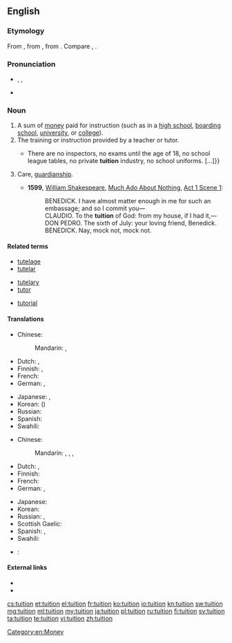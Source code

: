 ==English==
{{wikipedia}}

===Etymology===
From {{etyl|fro|en}}, from {{etyl|la|en}} {{term|tuitiō||guard, protection, defense|lang=la}}, from {{term|tueri|tuēri|to watch, guard, see, observe}}. Compare {{term|intuition}}, {{term|tutor}}.

===Pronunciation===
* {{enPR|to͞oĭ'shən}}, {{IPA|/tuˈɪʃən/}}, {{X-SAMPA|/tu"IS@n/}}
* {{rhymes|ɪʃən}}

===Noun===
{{en-noun}}

# A sum of [[money]] paid for instruction (such as in a [[high school]], [[boarding school]], [[university]], or [[college]]).
# The training or instruction provided by a teacher or tutor.
#*{{quote-magazine|date=2013-07-19|author={{w|Peter Wilby}}
|volume=189|issue=6|page=30|magazine={{w|The Guardian Weekly}}
|title=[http://www.theguardian.com/education/2013/jul/01/education-michael-gove-finland-gcse Finland spreads word on schools]
|passage=Imagine a country where children do nothing but play until they start compulsory schooling at age seven. Then, without exception, they attend comprehensives until the age of 16.{{...}}There are no inspectors, no exams until the age of 18, no school league tables, no private '''tuition''' industry, no school uniforms.&nbsp;[&hellip;]}}
# {{context|archaic|lang=en}} Care, [[guardianship]].
#* '''1599''', [[w:William Shakespeare|William Shakespeare]], [[w:Much Ado About Nothing|Much Ado About Nothing]], [[s:Much Ado About Nothing (Shakespeare)|Act 1 Scene 1]]:
#*: BENEDICK. I have almost matter enough in me for such an embassage; and so I commit you—
#*: CLAUDIO. To the '''tuition''' of God: from my house, if I had it,—
#*: DON PEDRO. The sixth of July: your loving friend, Benedick.
#*: BENEDICK. Nay, mock not, mock not. 

====Related terms====
{{rel-top3|Terms etymologically related to ''tuition''}}
* [[tutelage]]
* [[tutelar]]
{{rel-mid3}}
* [[tutelary]]
* [[tutor]]
{{rel-mid3}}
* [[tutorial]]
{{rel-bottom}}

====Translations====
{{trans-top|sum of money paid for instruction}}
* Chinese:
*: Mandarin: {{t-|cmn|學費|sc=Hani}}, {{t-|cmn|学费|tr=xuéfèi|sc=Hani}}
* Dutch: {{t+|nl|toelage|f}}, {{t-|nl|studietoelage|f}}
* Finnish: {{t+|fi|lukukausimaksu}}, {{t-|fi|koulumaksu}}
* French: {{t-|fr|frais de scolarité|m-p}}
* German: {{t-|de|Studiengebühr|f}}, {{t-|de|Unterrichtsgebühr|f}}
{{trans-mid}}
* Japanese: {{t+|ja|学費|tr=がくひ, gakuhi|sc=Jpan}}, {{t-|ja|授業料|tr=じゅぎょうりょう, jugyōryō|sc=Jpan}}
* Korean: {{t+|ko|학비|tr=hakbi|sc=Kore}} ({{t+|ko|學費|sc=Kore}})
* Russian: {{t-|ru|плата за обучение|f|tr=pláta za obučénije|sc=Cyrl}}
* Spanish: {{t+|es|colegiatura|f}}
* Swahili: {{t+|sw|masomo ya ziada}}
{{trans-bottom}}

{{trans-top|training or instruction provided by a teacher or tutor}}
* Chinese:
*: Mandarin: {{t-|cmn|講課|sc=Hani}}, {{t-|cmn|讲课|tr=jiǎngkè|sc=Hani}}, {{qualifier|especially after school/work}} {{t-|cmn|補習|sc=Hani}}, {{t-|cmn|补习|tr=bǔxí|sc=Hani}}
* Dutch: {{t+|nl|bijscholing|f}}, {{t-|nl|bijles|f}}
* Finnish: {{t+|fi|opetus}}
* French: {{t+|fr|cours|m-p}}
* German: {{t-|de|Tutorium|n}}, {{t+|de|Unterricht|m}}
{{trans-mid}}
* Japanese: {{t+|ja|教育|tr=きょういく, kyōiku|sc=Jpan}}
* Korean: {{t+|ko|교육|sc=Kore}}
* Russian: {{t+|ru|обучение|n|tr=obučénije}}, {{t+|ru|занятия|p|tr=zanjátija}}
* Scottish Gaelic: {{t-|gd|teagasg|m}}
* Spanish: {{t+|es|enseñanza|f}}, {{t+|es|clases|f-p}}
* Swahili: {{t+|sw|masomo ya ziada}}
{{trans-bottom}}

{{checktrans-top}}
* {{ttbc|ar}}: {{t-|ar|اجور الدراسة|sc=Arab}}
{{trans-mid}}
{{trans-bottom}}

====External links====
* {{R:Webster 1913}}
* {{R:Century 1911}}

[[Category:en:Money]]

[[cs:tuition]]
[[et:tuition]]
[[el:tuition]]
[[fr:tuition]]
[[ko:tuition]]
[[io:tuition]]
[[kn:tuition]]
[[sw:tuition]]
[[mg:tuition]]
[[ml:tuition]]
[[my:tuition]]
[[ja:tuition]]
[[pl:tuition]]
[[ru:tuition]]
[[fi:tuition]]
[[sv:tuition]]
[[ta:tuition]]
[[te:tuition]]
[[vi:tuition]]
[[zh:tuition]]